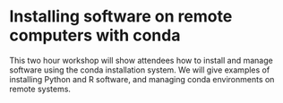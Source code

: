 # Installing software on remote computers with conda

This two hour workshop will show attendees how to install and manage
software using the conda installation system. We will give examples of
installing Python and R software, and managing conda environments on
remote systems.